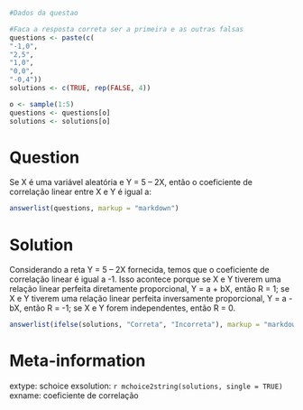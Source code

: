 ```r
#Dados da questao

#Faca a resposta correta ser a primeira e as outras falsas
questions <- paste(c(
"-1,0",
"2,5",
"1,0",
"0,0",
"-0,4"))
solutions <- c(TRUE, rep(FALSE, 4))

o <- sample(1:5)
questions <- questions[o]
solutions <- solutions[o]
```

Question
========
Se X é uma variável aleatória e Y = 5 – 2X, então o coeficiente de correlação linear entre X e Y é igual a:

```r
answerlist(questions, markup = "markdown")
```

Solution
========
Considerando a reta Y = 5 – 2X fornecida, temos que o coeficiente de correlação linear é igual a -1. Isso acontece porque se X e Y tiverem uma relação linear perfeita diretamente proporcional, Y = a + bX, então R = 1; se X e Y tiverem uma relação linear perfeita inversamente proporcional, Y = a - bX, então R = -1; se X e Y forem independentes, então R = 0.   


```r
answerlist(ifelse(solutions, "Correta", "Incorreta"), markup = "markdown")
```

Meta-information
================
extype: schoice
exsolution: `r mchoice2string(solutions, single = TRUE)`
exname: coeficiente de correlação